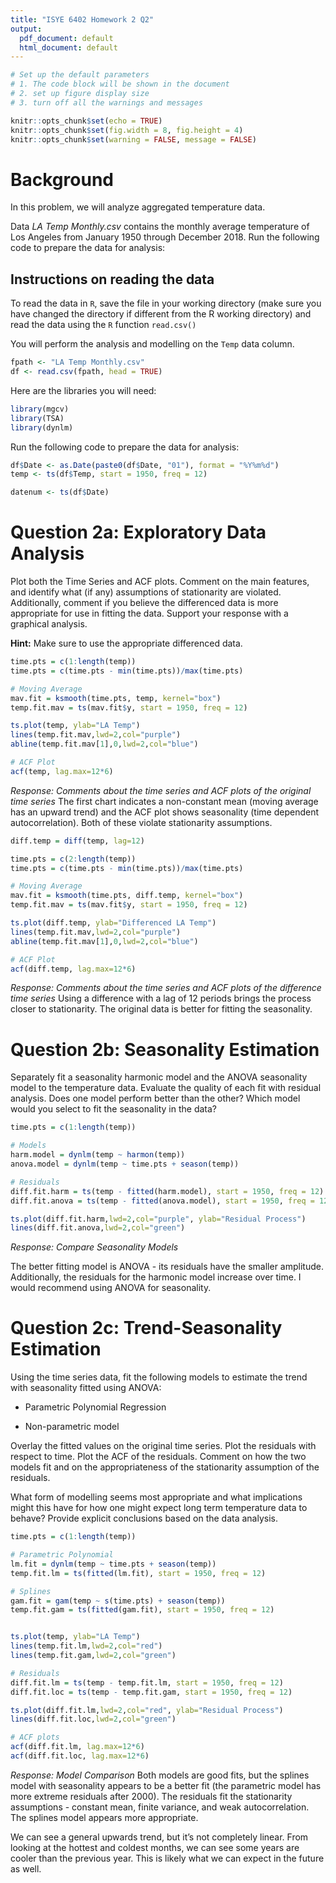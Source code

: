 ---
title: "ISYE 6402 Homework 2 Q2"
output:
  pdf_document: default
  html_document: default
---
```{r setup, include = FALSE}

# Set up the default parameters
# 1. The code block will be shown in the document
# 2. set up figure display size
# 3. turn off all the warnings and messages

knitr::opts_chunk$set(echo = TRUE)
knitr::opts_chunk$set(fig.width = 8, fig.height = 4)
knitr::opts_chunk$set(warning = FALSE, message = FALSE)

```

# Background

In this problem, we will analyze aggregated temperature data.

Data *LA Temp Monthly.csv* contains the monthly average temperature of Los Angeles from January 1950 through December 2018. Run the following code to prepare the data for analysis:

## Instructions on reading the data

To read the data in `R`, save the file in your working directory (make sure you have changed the directory if different from the R working directory) and read the data using the `R` function `read.csv()`

You will perform the analysis and modelling on the `Temp` data column.

```{r read data}

fpath <- "LA Temp Monthly.csv"
df <- read.csv(fpath, head = TRUE)

```

Here are the libraries you will need:

```{r library}

library(mgcv)
library(TSA)
library(dynlm)

```

Run the following code to prepare the data for analysis:

```{r clean data}

df$Date <- as.Date(paste0(df$Date, "01"), format = "%Y%m%d")
temp <- ts(df$Temp, start = 1950, freq = 12)

datenum <- ts(df$Date)

```
  

# Question 2a: Exploratory Data Analysis

Plot both the Time Series and ACF plots. Comment on the main features, and identify what (if any) assumptions of stationarity are violated. Additionally, comment if you believe the differenced data is more appropriate for use in fitting the data. Support your response with a graphical analysis.

**Hint:** Make sure to use the appropriate differenced data. 

```{r original time series}
time.pts = c(1:length(temp))
time.pts = c(time.pts - min(time.pts))/max(time.pts)

# Moving Average
mav.fit = ksmooth(time.pts, temp, kernel="box")
temp.fit.mav = ts(mav.fit$y, start = 1950, freq = 12)

ts.plot(temp, ylab="LA Temp")
lines(temp.fit.mav,lwd=2,col="purple")
abline(temp.fit.mav[1],0,lwd=2,col="blue")

# ACF Plot
acf(temp, lag.max=12*6)

```
*Response: Comments about the time series and ACF plots of the original time series*
The first chart indicates a non-constant mean (moving average has an upward trend) and the ACF plot shows seasonality (time dependent autocorrelation). Both of these violate stationarity assumptions.

```{r differenced time series}
diff.temp = diff(temp, lag=12)

time.pts = c(2:length(temp))
time.pts = c(time.pts - min(time.pts))/max(time.pts)

# Moving Average
mav.fit = ksmooth(time.pts, diff.temp, kernel="box")
temp.fit.mav = ts(mav.fit$y, start = 1950, freq = 12)

ts.plot(diff.temp, ylab="Differenced LA Temp")
lines(temp.fit.mav,lwd=2,col="purple")
abline(temp.fit.mav[1],0,lwd=2,col="blue")

# ACF Plot
acf(diff.temp, lag.max=12*6)
```

*Response: Comments about the time series and ACF plots of the difference time series*
Using a difference with a lag of 12 periods brings the process closer to stationarity. The original data is better for fitting the seasonality.


# Question 2b: Seasonality Estimation

Separately fit a seasonality harmonic model and the ANOVA seasonality model to the temperature data. Evaluate the quality of each fit with residual analysis. Does one model perform better than the other? Which model would you select to fit the seasonality in the data?

```{r seasonality estimation}
time.pts = c(1:length(temp))

# Models
harm.model = dynlm(temp ~ harmon(temp))
anova.model = dynlm(temp ~ time.pts + season(temp))

# Residuals
diff.fit.harm = ts(temp - fitted(harm.model), start = 1950, freq = 12)
diff.fit.anova = ts(temp - fitted(anova.model), start = 1950, freq = 12)

ts.plot(diff.fit.harm,lwd=2,col="purple", ylab="Residual Process")
lines(diff.fit.anova,lwd=2,col="green")

```

*Response: Compare Seasonality Models*

The better fitting model is ANOVA - its residuals have the smaller amplitude. Additionally, the residuals for the harmonic model increase over time. I would recommend using ANOVA for seasonality.

# Question 2c: Trend-Seasonality Estimation

Using the time series data, fit the following models to estimate the trend with seasonality fitted using ANOVA:

- Parametric Polynomial Regression

- Non-parametric model

Overlay the fitted values on the original time series. Plot the residuals with respect to time. Plot the ACF of the residuals. Comment on how the two models fit and on the appropriateness of the stationarity assumption of the residuals.

What form of modelling seems most appropriate and what implications might this have for how one might expect long term temperature data to behave? Provide explicit conclusions based on the data analysis.

```{r trend seasonality estimation}
time.pts = c(1:length(temp))

# Parametric Polynomial
lm.fit = dynlm(temp ~ time.pts + season(temp))
temp.fit.lm = ts(fitted(lm.fit), start = 1950, freq = 12)

# Splines
gam.fit = gam(temp ~ s(time.pts) + season(temp))
temp.fit.gam = ts(fitted(gam.fit), start = 1950, freq = 12)


ts.plot(temp, ylab="LA Temp")
lines(temp.fit.lm,lwd=2,col="red")
lines(temp.fit.gam,lwd=2,col="green")

# Residuals
diff.fit.lm = ts(temp - temp.fit.lm, start = 1950, freq = 12)
diff.fit.loc = ts(temp - temp.fit.gam, start = 1950, freq = 12)

ts.plot(diff.fit.lm,lwd=2,col="red", ylab="Residual Process")
lines(diff.fit.loc,lwd=2,col="green")

# ACF plots
acf(diff.fit.lm, lag.max=12*6)
acf(diff.fit.loc, lag.max=12*6)

```

*Response: Model Comparison*
Both models are good fits, but the splines model with seasonality appears to be a better fit (the parametric model has more extreme residuals after 2000). The residuals fit the stationarity assumptions - constant mean, finite variance, and weak autocorrelation. The splines model appears more appropriate.

We can see a general upwards trend, but it's not completely linear. From looking at the hottest and coldest months, we can see some years are cooler than the previous year. This is likely what we can expect in the future as well.